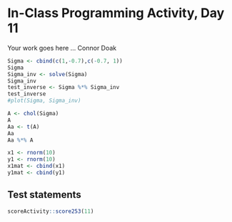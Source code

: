 # In-Class Programming Activity, Day 11

Your work goes here ...
Connor Doak

```r
Sigma <- cbind(c(1,-0.7),c(-0.7, 1))
Sigma
Sigma_inv <- solve(Sigma)
Sigma_inv
test_inverse <- Sigma %*% Sigma_inv
test_inverse
#plot(Sigma, Sigma_inv)
```

```r
A <- chol(Sigma)
A
Aa <- t(A)
Aa
Aa %*% A
```

```r
x1 <- rnorm(10)
y1 <- rnorm(10)
x1mat <- cbind(x1)
y1mat <- cbind(y1)
```

## Test statements

```r
scoreActivity::score253(11)
```